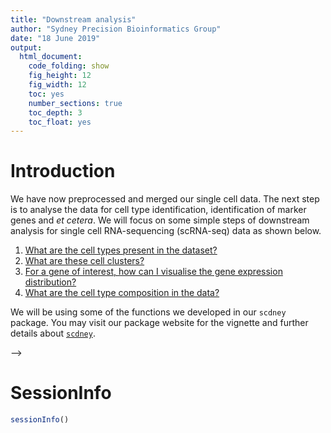 ```yaml
---
title: "Downstream analysis"
author: "Sydney Precision Bioinformatics Group"
date: "18 June 2019"
output:
  html_document:
    code_folding: show
    fig_height: 12
    fig_width: 12
    toc: yes
    number_sections: true
    toc_depth: 3
    toc_float: yes
---
```


# Introduction

We have now preprocessed and merged our single cell data. The next step is to analyse the data for cell type identification, identification of marker genes and *et cetera*. We will focus on some simple steps of downstream analysis for single cell RNA-sequencing (scRNA-seq) data as shown below.

1. [What are the cell types present in the dataset?](#q1)
2. [What are these cell clusters?](#q2)
3. [For a gene of interest, how can I visualise the gene expression distribution?](#q3)
4. [What are the cell type composition in the data?](#q4)


We will be using some of the functions we developed in our  `scdney` package. You may visit our package website for the vignette and further details about [`scdney`](https://sydneybiox.github.io/scdney/).


<!-- ## Loading packages -->

<!-- ```{r load downstream pkg,  warning=FALSE, message=FALSE} -->
<!-- suppressPackageStartupMessages({ -->
<!--   library(SingleCellExperiment) -->
<!--   library(SummarizedExperiment) -->
<!--   library(dplyr) -->
<!--   library(edgeR) -->
<!--   library(scdney) -->
<!--   library(mclust) -->
<!--   library(Rtsne) -->
<!--   library(parallel) -->
<!--   library(cluster) -->
<!--   library(ggplot2) -->
<!--   library(MAST) -->
<!--   library(viridis) -->
<!--   library(ggpubr) -->
<!--   library(plyr) -->
<!--   library(monocle) -->
<!-- }) -->

<!-- theme_set(theme_classic(16)) -->

<!-- ``` -->


<!-- ## Loading data -->

<!-- In the scMerge publication, we have merged [four mouse liver datasets](https://sydneybiox.github.io/scMerge/articles/case_study/Mouse_Liver_Data.html) together. This data is a bit too large for us to work with in this workshop, hence, we will take the merged data with all four datasets and subset ourselves to only the Su and Yang datasets. Some processings were performed in this data compare to the previous section, namely, the Megakaryocyte, Erythrocyte cells from the previous section are labelled as Hematopoietic cells in this section. -->


<!-- ```{r} -->
<!-- sce_scMerge = readRDS("data/liver_scMerge.rds") -->
<!-- ## We will subset Su et al. and Yang et al. datasets. -->
<!-- ids = colData(sce_scMerge)$batch %in% c("GSE87795", "GSE90047") -->

<!-- subset_data = sce_scMerge[,ids] -->

<!-- lab = colData(subset_data)$cellTypes -->

<!-- nCs = length(table(lab)) -->

<!-- mat = SummarizedExperiment::assay(subset_data, "scMerge") -->
<!-- ``` -->


<!-- ```{r, fig.width=12, fig.height=6, message=FALSE, echo = FALSE} -->
<!-- cell_data = colData(subset_data) %>% -->
<!--   as.data.frame() %>% -->
<!--   tibble::rownames_to_column("cell_name") %>% -->
<!--   dplyr::mutate(stage = stringr::str_sub(cell_name, 1, 3)) %>% -->
<!--   dplyr::group_by(cellTypes, stage, batch) %>% -->
<!--   dplyr::summarise(n = n()) %>% -->
<!--   dplyr::ungroup() %>% -->
<!--   tidyr::complete(cellTypes, stage, batch, fill = list(n = 0)) -->

<!-- cell_data %>% -->
<!--   ggplot(aes(x = stage, y = cellTypes, fill = n, label = n)) + -->
<!--   geom_tile() + -->
<!--   geom_text() + -->
<!--   facet_wrap(~batch) + -->
<!--   scale_fill_distiller(palette = "Blues", direction = 1) + -->
<!--   labs(title = "Number of cells split by batch, celltypes and stage") -->
<!-- ``` -->






<!-- # Q1. What are the cell types present in the dataset? {#q1} -->

<!-- Typically, a single cell RNA-sequencing experiment does not come with labelled cell type information for individual cells. We will need to identify cell types of indivdual cells in our data with bioinformatics analysis. -->

<!-- Before we identify the cell types in the dataset, we need to first identify how many distinct group of population we can find from our data. One common method to achieve this is a statistical technique called **clustering**. A clustering method will group similar samples (cells) together and partition samples that are different by comparing their feature information (gene expression). -->


<!-- There are two components that ultimately determine the performance of a clustering method: -->

<!-- + The **similarity metric** that determines if two cells are similar to each other, and -->
<!-- + The **algorithm** itself that uses the similarity metric to perform the grouping operations. -->



<!-- In our recent study, we found Pearson correlation to be the optimal similarity metric for comparing single cell RNA-seq data ( [*Kim et al., 2018*](https://academic.oup.com/bib/advance-article-abstract/doi/10.1093/bib/bby076/5077112?redirectedFrom=fulltext) ). Therefore in this workshop, we will utilise `scClust` in our `scdney` package, which implemented 2017 Nature methods clustering algorithm `SIMLR` with pearson correlation. -->


<!-- ## How many distinct group of population are there in my dataset? -->

<!-- Typical clustering methods (except for some methods like hierarchical clustering) require users to specify number of distinct groups (`k`) to cluster from your data. In the context of this data, we can think of `k` as the the number of cell types. -->

<!-- In an unsupervised setting, we do not know the exact number and therefore, in a practical setting, we should run clustering for various number of `k` and evaluate their clustering performance. -->

<!-- **However**, due to the time limit of this workshop, we will only run the `scClust` clustering for `k = 6` as a demonstration and load a saved result with more values of `k` computed. -->

<!-- ```{r, warning = FALSE, eval = FALSE} -->
<!-- ## For demonstration purpose, we will run k = 6 (which is actually the number of cell types in our dataset) -->
<!-- simlr_result_k6 = scClust(mat, 6, similarity = "pearson", method = "simlr", seed = 1, cores.ratio = 0, geneFilter = 0) -->

<!-- load("data/simlr.results.RData") -->
<!-- ``` -->


<!-- [Extension] If you are interested, this is how you can compute `data/simlr.results.RData` by yourself. -->

<!-- ```{r, eval = FALSE} -->
<!-- ## We will NOT run for various `k` to save time. Instead, we will load pre-computed results for `k` between 3 to 8 -->

<!-- ## This is an easy way to run `scClust` for k = 3, 4, 5, 6, 7, 8. -->
<!-- all_k = 3:8 -->
<!-- simlr_results = sapply(as.character(all_k), function(k) { -->
<!--   scClust(mat, as.numeric(k), similarity = "pearson", method = "simlr", seed = 1, cores.ratio = 0, geneFilter = 0) -->
<!-- }, USE.NAMES = TRUE, simplify = FALSE) -->
<!-- ``` -->



<!-- ```{r, include = FALSE} -->
<!-- ## To make the knitting faster, we will load the precomputed results. -->
<!-- load("data/simlr.results.RData") -->
<!-- simlr_result_k6 = simlr_results$`6` -->
<!-- ``` -->



<!-- ## How do we select optimal `k`? -->

<!-- If our `k` is optimal, we should expect that the each cluster are closely packed together and the distances within the clusters, within-cluster sum of squares (WSS) are expected to be small. Thus, we will select the `k` with a small total WSS (compact clusters). This is called the "elbow" method. -->

<!-- ```{r, fig.height=6, fig.width=8} -->
<!-- # Find total WSS from all cluster outputs -->
<!-- all_wss = sapply(simlr_results, function(result) { -->
<!--   sum(result$y$withinss) -->
<!-- }, USE.NAMES = TRUE, simplify = TRUE) -->

<!-- plot_data = data.frame( -->
<!--   k = as.integer(names(all_wss)), -->
<!--   total_wss = all_wss -->
<!-- ) -->

<!-- ggplot(plot_data, -->
<!--        aes(x = k, -->
<!--            y = total_wss)) + -->
<!--   geom_point(size = 3) + -->
<!--   stat_smooth(method = loess, col = "red", -->
<!--               method.args = list(degree = 1), se = FALSE) + -->
<!--   labs(title = "Compare Total WSS for each k", -->
<!--        y = "Total WSS") -->
<!-- ``` -->



<!-- As shown in this plot, the graph begin to plateau from `k` = 5. We can estimate that k is around 5 or 6. We can further investigate using silhouette scores or other metrics but using our t-SNE plot (this may require a bit of practical experience) we will estimate `k` = 6. -->

<!-- <h4> <span class="glyphicon glyphicon-education" aria-hidden="true"></span> Quick quiz </h4> -->

<!-- 1. We can determine `k` with compactness of the clusters. What other measure can we use to determine `k`? -->
<!-- 2. How would you determine optimal number of clusters for hierarchical clustering? -->

<!-- <!-- <i class="fi-lightbulb"></i> --> -->

<!-- <h4> <span class="fi-lightbulb" aria-hidden="true"></span></h4> -->


<!-- ## Effect of similarity metrics -->

<!-- For the purpose of demonstration, we would like to highlight the effect of similarity metric to your cluster output. We will first compute a t-SNE plot and then overlay that with -->

<!--   + Clustering result using Pearson correlation -->
<!--   + Clustering result using Euclidean distance -->
<!--   + True cell type labels from the publications -->


<!-- ```{r} -->
<!-- ## To run scClust with euclidean distance, uncommnet the following lines. -->
<!-- ## simlr_result_eucl_k6 = scClust(mat, 6, similarity = "euclidean", method = "simlr", seed = 1, cores.ratio = 0, geneFilter = 0) -->

<!-- ## for convenience, we will load our pre-computed result -->
<!-- load("data/simlr_result_eucl_k6.RData") -->
<!-- ``` -->



<!-- ```{r, fig.width=10, fig.height=5} -->
<!-- # create tsne object -->
<!-- set.seed(123) -->
<!-- tsne_result = Rtsne(t(mat), check_duplicates = FALSE) -->
<!-- ################################################# -->
<!-- tmp_lab = as.numeric(factor(lab)) -->
<!-- pear_cluster = plyr::mapvalues( -->
<!--   simlr_result_k6$y$cluster, -->
<!--   from = c(1,2,3,4,5,6), -->
<!--   to = c(2,3,1,4,6,5) -->
<!-- ) -->
<!-- eucl_cluster = plyr::mapvalues( -->
<!--   simlr_result_eucl_k6$y$cluster, -->
<!--   from = c(1,2,3,4,5,6), -->
<!--   to = c(6,2,4,3,1,5) -->
<!-- ) -->
<!-- ################################################# -->

<!-- plot_data = data.frame( -->
<!--   tsne1 = rep(tsne_result$Y[,1], 3), -->
<!--   tsne2 = rep(tsne_result$Y[,2], 3), -->
<!--   cluster = factor(c(tmp_lab, pear_cluster, eucl_cluster)), -->
<!--   label = rep(c("Truth", "Pearson", "Euclidean"), each = length(lab))) -->


<!-- ggplot(plot_data, aes(x = tsne1, y = tsne2, colour = cluster)) + -->
<!--   geom_point(size = 2) + -->
<!--   labs(title = "t-SNE plot") + -->
<!--   facet_grid(~label) + -->
<!--   theme(legend.position = "none") -->
<!-- ``` -->


<!-- ```{r, fig.width=10, fig.height=5} -->
<!-- plot_data2 = data.frame( -->
<!--   Truth = lab, -->
<!--   computed_cluster = as.factor(c(pear_cluster, eucl_cluster)), -->
<!--   label = rep(c("Pearson", "Euclidean"), each = length(lab)) -->
<!-- ) -->


<!-- plot_data2 %>% -->
<!--   dplyr::group_by(Truth, computed_cluster, label) %>% -->
<!--   dplyr::summarise(n = n()) %>% -->
<!--   dplyr::ungroup() %>% -->
<!--   tidyr::complete(Truth, computed_cluster, label, fill = list(n = 0)) %>% -->
<!--   ggplot(aes(x = computed_cluster, -->
<!--              y = Truth, -->
<!--              fill = n, label = n)) + -->
<!--   geom_tile() + -->
<!--   geom_text() + -->
<!--   facet_wrap(~label) + -->
<!--   scale_fill_distiller(palette = "Blues", direction = 1) + -->
<!--   labs(title = "") -->
<!-- ``` -->


<!-- <h4> <span class="glyphicon glyphicon-education" aria-hidden="true"></span> Quick quiz </h4> -->

<!-- 1. From your observation of the above t-SNE plot, did our clustering method (with Pearson correlation) group cells well? -->


<!-- **[Optional]** We can evaluate the clustering performance using the cell type labels providede from the publications. -->

<!-- ```{r, fig.height=5, fig.width=10} -->
<!-- # ARI -->
<!-- ari = c(mclust::adjustedRandIndex(lab, simlr_result_eucl_k6$y$cluster), -->
<!--         mclust::adjustedRandIndex(lab, simlr_result_k6$y$cluster)) -->

<!-- # NMI -->
<!-- nmi = c(igraph::compare(as.numeric(factor(lab)), -->
<!--                         simlr_result_eucl_k6$y$cluster, method = "nmi"), -->
<!--         igraph::compare(as.numeric(factor(lab)), -->
<!--                         simlr_result_k6$y$cluster, method = "nmi")) -->

<!-- plot_data = data.frame( -->
<!--   dist = rep(c("Euclidean", "Pearson"), 2), -->
<!--   value = c(ari, nmi), -->
<!--   eval = rep(c("ARI", "NMI"), each = 2) -->
<!-- ) -->

<!-- ggplot(plot_data, aes(x = dist, y = value, fill = dist)) + -->
<!--   geom_bar(stat="identity") + -->
<!--   facet_grid(col = vars(eval)) + -->
<!--   labs(x = "Similarity metrics", -->
<!--        y = "Evalution score", -->
<!--        title = "Affect of similarity metrics in scRNA-seq data") + -->
<!--   theme(legend.position = "none") -->
<!-- ``` -->



<!-- # Q2. What are these cell clusters? {#q2} -->

<!-- Now that we have clustered all the cells to 6 distinct groups, we may want to find out what these clusters are, i.e. what cell types are there in my dataset? Thus, we may ask what defines a cell type? -->

<!-- We can use **marker genes** to identify cell types. -->

<!-- ## 2.1 What are the marker genes that distinguish the different cell types? -->

<!-- Here we provide a function that allow one to find differentially expressed gene between a cluster and the remaining clusters. The input of this function is the expression matrix and the cluster ID. The output is a list of marker genes and their associated p-values. -->




<!-- Here we provide an example of using the `findmarker` function. -->

<!-- To find out the marker genes in cluster 4, we type in `4` in the `findmarker` function. We then look at the top 10 genes ranked by p-value. We can then use `ggplot` to visualise the distribution of one of the genes across the dataset. -->

<!-- ```{r, eval = FALSE} -->
<!-- marker_cluster4 = findMarker(mat = mat, -->
<!--                              cluster = simlr_result_k6$y$cluster, -->
<!--                              cluster_id = 4) -->
<!-- ``` -->


<!-- ```{r, include = FALSE} -->
<!-- marker_cluster4 = readRDS("data/marker_cluster4.rds") -->
<!-- ``` -->


<!-- ```{r} -->
<!-- marker_cluster4[1:10, ] -->
<!-- ``` -->


<!-- ```{r, message=FALSE, warning=FALSE} -->
<!-- tsne_plotdf = data.frame( -->
<!--   tsne1 = tsne_result$Y[, 1], -->
<!--   tsne2 = tsne_result$Y[, 2]) %>% -->
<!--   dplyr::mutate( -->
<!--     cluster = as.factor(simlr_result_k6$y$cluster), -->
<!--     Gys2 = mat["Gys2", ]) -->


<!-- ggplot(data = tsne_plotdf, aes(x = tsne1, y = tsne2, colour = Gys2) ) + -->
<!--   geom_point(alpha = 0.5) + -->
<!--   scale_color_viridis() + -->
<!--   labs(col = "Gys2 expression", x = "tsne1", y = "tsne2") -->
<!-- ``` -->





<!-- <h4> <span class="glyphicon glyphicon-education" aria-hidden="true"></span> Quick quiz </h4> -->

<!-- 1. What does the above t-SNE plot tell you? -->

<!-- 1. Here we repeat the analysis as above, but for cluster 3. See if you can understand the output. -->

<!-- ```{r} -->
<!-- marker_cluster3 = readRDS("data/marker_cluster3.rds") -->
<!-- ``` -->

<!-- ```{r, message=FALSE, warning=FALSE} -->
<!-- tsne_plotdf = tsne_plotdf %>% -->
<!--   dplyr::mutate(Erich5 = mat["Erich5",]) -->

<!-- ggplot(data = tsne_plotdf, -->
<!--        mapping = aes(x = tsne1, y = tsne2, colour = Erich5)) + -->
<!--   geom_point(alpha = 0.5) + -->
<!--   scale_color_viridis() + -->
<!--   labs(col="Erich5 expression") -->
<!-- ``` -->




<!-- # Q3. For a gene of interest, how can I visualise the gene expression distribution? {#q3} -->


<!-- In Q2, we have identified some interesting marker genes from our dataset. If we have a gene that we know, and we want to identify the its expression pattern in our dataset, we can also visualise the distribution. For example, Hnf4a has been stated in literature as a marker gene for hepatoblast cell (citation). -->

<!-- The figure on the left highlight cluster 4 and the figure on the right highlight the expression of Hnf4a. -->

<!-- This suggests that cluster 4 could belong to hepatoblast cell. -->


<!-- ```{r, fig.height=6, fig.width=12} -->
<!-- tsne_plotdf = tsne_plotdf %>% -->
<!--   dplyr::mutate(Hnf4a = mat["Hnf4a",]) -->


<!-- fig1 = ggplot(data = tsne_plotdf, -->
<!--               mapping = aes(x = tsne1, y = tsne2)) + -->
<!--   geom_point(aes(color = ifelse(cluster == 4, 'Yellow', 'Purple')), alpha = 0.5) + -->
<!--   scale_colour_viridis_d() + -->
<!--   labs(x = "", -->
<!--        y = "", -->
<!--        title = "Cluster 4") + -->
<!--   theme(legend.position = "none") -->


<!-- fig2 = ggplot(data = tsne_plotdf, -->
<!--               mapping = aes(x = tsne1, y = tsne2, colour = Hnf4a) ) + -->
<!--   geom_point(alpha = 0.5) + -->
<!--   scale_color_viridis() + -->
<!--   labs(x = "", -->
<!--        y = "", -->
<!--        title = "Hnf4a expression pattern") -->

<!-- ggarrange(fig1,fig2, ncol= 2, nrow = 1) -->
<!-- ``` -->

<!-- <h4> <span class="glyphicon glyphicon-education" aria-hidden="true"></span> Quick quiz </h4> -->

<!-- See if you can understand the output of the following code. -->


<!-- ```{r, fig.height=6, fig.width=12} -->
<!-- tsne_plotdf = tsne_plotdf %>% -->
<!--   dplyr::mutate(Epcam = mat["Epcam",]) -->


<!-- fig1 = ggplot(data = tsne_plotdf, mapping = aes(x = tsne1, y = tsne2) ) + -->
<!--   geom_point(aes(color = ifelse(cluster == 3, 'Yellow', 'Purple')), alpha = 0.5) + -->
<!--   scale_colour_viridis_d() + -->
<!--   labs(x = "", -->
<!--        y = "", -->
<!--        title = "Cluster 3") + -->
<!--   theme(legend.position = "none") -->


<!-- fig2 = ggplot(data = tsne_plotdf, -->
<!--                mapping = aes(x = tsne1, y = tsne2, colour = Epcam) ) + -->
<!--   geom_point(alpha=0.5) + -->
<!--   scale_color_viridis() + -->
<!--   labs(x = "", -->
<!--        y = "", -->
<!--        title = "Epcam expression pattern") -->

<!-- ggarrange(fig1,fig2, ncol= 2, nrow = 1) -->
<!-- ``` -->


<!-- As you may have already noticed from above steps, unsupervised clustering methods alone are not perfect in capturing cell type information. Using this step iteratively, we need to refine our cell type information. -->


<!-- # Q4. What are the cell type composition in the data? {#q4} -->

<!-- **NOTE:** From this step, we will assume we have correctly refined our cell type information from above steps and we will use the cell type information provided in Su et. al. 2017 and Yang et. al. 2017. -->

<!-- ## Cell type proportions -->

<!-- ```{r, fig.width = 10, fig.height=10} -->
<!-- plot_data = data.frame(table(lab)) %>% -->
<!--   dplyr::mutate(lab = reorder(lab, Freq)) -->

<!-- ggplot(plot_data, -->
<!--        aes(x = lab, -->
<!--            y = Freq, -->
<!--            fill = lab)) + -->
<!--   geom_bar(stat = "identity") + -->
<!--   labs(x = "Cell types", -->
<!--        y = "Frequency", -->
<!--        title = "Composition of cell types") + -->
<!--   theme(legend.position = "none") -->
<!-- ``` -->

<!-- We observe that hepatoblast/hepatocyte is the largest population. -->


<!-- # Extension: Any rare cell type? What is the most common cell type? -->

<!-- # Extension: Monocle -->

<!-- A popular question in scRNA-Seq analysis is if the gene expressions patterns changes over some time. -->

<!-- The `monocle` method is a well-established psuedo-time trajectory reconstruction method from [Trapnell et. al. (2014)](https://www.nature.com/articles/nbt.2859). You can learn more about the theoretical construction of `monocle` here. In terms of computations, `monocle` requires some psuedo-time modelling on each gene and then markers are selected to perform psuedo-time ordering. -->

<!-- The code below construct psuedo-time trajectory for the Hepatoblast/Hepatocyte cells in the merged data. -->

<!-- ```{r, message = FALSE, warning = FALSE} -->
<!-- ## Subsetting data to "hepatoblast/hepatocyte" -->
<!-- monocle_data = subset_data[,colData(subset_data)$cellTypes %in% c("hepatoblast/hepatocyte")] -->
<!-- ## Add a "stage" column to the colData of the monocle_data -->
<!-- colData(monocle_data)$stage = stringr::str_sub(colnames(monocle_data), 1, 3) -->
<!-- table(colData(monocle_data)$stage) -->
<!-- ## monocle needs a rowData (data about each gene) -->
<!-- rowData(monocle_data) = DataFrame(gene_short_name = rownames(monocle_data)) -->
<!-- monocle_data -->

<!-- ## moncole requires a `CellDataSet` object to run. -->
<!-- ## You can convert monocle_data into a `CellDataSet` object using the scran package. -->
<!-- monocle_CellDataSet = scran::convertTo( -->
<!--   monocle_data, -->
<!--   type = "monocle", -->
<!--   assay.type = "scMerge", -->
<!--   col.fields = c("cellTypes", "stage", "batch"), -->
<!--   row.fields = c("gene_short_name")) %>% -->
<!--   estimateSizeFactors() -->

<!-- ## Performing differential gene test using "stage". -->
<!-- diff_test_res = differentialGeneTest( -->
<!--   monocle_CellDataSet, fullModelFormulaStr = "~stage") -->

<!-- ## We will select the top genes to be used for clustering and -->
<!-- ## calculate dispersion (variability) parameters before constructing the trajectory -->
<!-- ordering_genes = row.names(subset(diff_test_res, qval < 0.00001)) -->
<!-- length(ordering_genes) -->
<!-- monocle_CellDataSet = setOrderingFilter(monocle_CellDataSet, ordering_genes) -->
<!-- monocle_CellDataSet = estimateDispersions(monocle_CellDataSet) %>% suppressWarnings() -->
<!-- # plot_ordering_genes(monocle_CellDataSet) -->

<!-- ## Construcing the trajectory -->
<!-- monocle_CellDataSet = reduceDimension(monocle_CellDataSet, -->
<!--                                       max_components = 2, -->
<!--                                       method = 'DDRTree') -->
<!-- monocle_CellDataSet = orderCells(monocle_CellDataSet) -->
<!-- plot_cell_trajectory(monocle_CellDataSet, color_by = "stage") -->
<!-- # monocle::plot_cell_clusters(monocle_CellDataSet) -->
<!-- plot_genes_in_pseudotime(monocle_CellDataSet[c("Sarm1", "Gm38388"),], color_by = "stage") -->
<!-- ``` -->



# SessionInfo

```r
sessionInfo()
```
